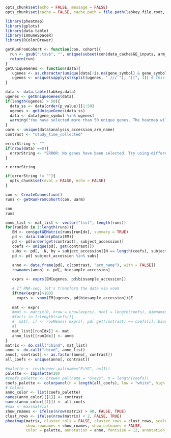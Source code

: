 ```r
opts_chunk$set(echo = FALSE, message = FALSE)
opts_chunk$set(cache = FALSE, cache.path = file.path(labkey.file.root, "cache/Heatmap/"))
```

```r
library(pheatmap)
library(gplots)
library(data.table)
library(ImmuneSpaceR)
library(RColorBrewer)
```

```r
getRunFromCohort <- function(con, cohort){
  run <- gsub(".tsv$", "", unique(subset(con$data_cache$GE_inputs, arm_name == cohort)[, "name"]))
  return(run)
}
getUniqueGenes <- function(data){
   ugenes <- as.character(unique(data[!is.na(gene_symbol) & gene_symbol != "NA", gene_symbol]))
   ugenes <- unique(sapply(strsplit(ugenes, " /// "), "[[", 1)) # This is needed until we standardize the gene_names
}
```

```r
data <- data.table(labkey.data)
ugenes <- getUniqueGenes(data)
if(length(ugenes) > 50){
  data_ss <- data[order(p_value)][1:50]
  ugenes <- getUniqueGenes(data_ss)
  data <- data[gene_symbol %in% ugenes]
  warning("You have selected more than 50 unique genes. The heatmap will only show the top 50 selected genes with the lowest p_value. Try adding filters in the data tab to decrease the number of selected genes.")
}
uarm <- unique(data$analysis_accession_arm_name)
contrast <- "study_time_collected"
```

```r
errorString <- ""
if(nrow(data) ==0){
  errorString <- "ERROR: No genes have been selected. Try using different filtering criteria."
}
```
`r errorString`

```r
if(errorString != ""){
  opts_chunk$set(eval = FALSE, echo = FALSE)
}
```


```r
con <- CreateConnection()
runs <- getRunFromCohort(con, uarm)
```
```r
con
runs
```

```r
anno_list <- mat_list <- vector("list", length(runs))
for(runIdx in 1:length(runs)){
   EM <- con$getGEMatrix(runs[runIdx], summary = TRUE)
   pd <- data.table(pData(EM))
   pd <- pd[order(get(contrast), subject_accession)]
   coefs <- unique(pd[, get(contrast)])
   subs <- pd[, .N, by = subject_accession][N == length(coefs), subject_accession]
   pd <- pd[ subject_accession %in% subs]
   
   anno <- data.frame(pd[, c(contrast, "arm_name"), with = FALSE])
   rownames(anno) <- pd[, biosample_accession]

   exprs <- exprs(EM[ugenes, pd$biosample_accession])

   # If RNA-seq, let's transform the data via voom
   if(max(exprs)>100)
     exprs <- voom(EM[ugenes, pd$biosample_accession])$E
   
   mat <- exprs
   #mat <- matrix(0, nrow = nrow(exprs), ncol = length(coefs), dimnames = list(rownames(exprs), rownames(anno)))
   #for(i in 1:length(coefs)){
   #  mat[, i] <- rowMeans( exprs[, pd[ get(contrast) == coefs[i], biosample_accession]])   
   #}
   mat_list[[runIdx]] <- mat
   anno_list[[runIdx]] <- anno
}
matrix <- do.call("cbind", mat_list)
anno <- do.call("rbind", anno_list)
anno[, contrast] <- as.factor(anno[, contrast])
all_coefs <- unique(anno[, contrast])
```


```r
#palette <- rev(brewer.pal(name="PiYG", n=11))
palette <- ISpalette(20)
#coefs_palette <- brewer.pal(name = "Greys", n = length(coefs))
coefs_palette <- colorpanel(n = length(all_coefs), low = "white", high = "black")
# Colors
anno_color <- list(coefs_palette)
names(anno_color)[[1]] <- contrast
names(anno_color[[1]]) <- all_coefs
#max <- max(matrix)
show_rnames <- ifelse(nrow(matrix) > 40, FALSE, TRUE)
clust_rows <- ifelse(nrow(matrix) < 2, FALSE, TRUE)
pheatmap(matrix, cluster_cols = FALSE, cluster_rows = clust_rows, scale = "row", 
         show_rownames = show_rnames, show_colnames = FALSE, 
         color = palette, annotation = anno, fontsize = 12, annotation_color = anno_color)
```
